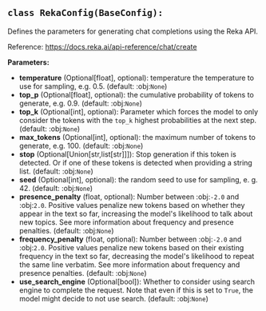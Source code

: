 <a id="camel.configs.reka_config"></a>

<a id="camel.configs.reka_config.RekaConfig"></a>

## `class RekaConfig(BaseConfig):`

Defines the parameters for generating chat completions using the
Reka API.

Reference: https://docs.reka.ai/api-reference/chat/create

**Parameters:**

- **temperature** (Optional[float], optional): temperature the temperature to use for sampling, e.g. 0.5. (default: :obj:`None`)
- **top_p** (Optional[float], optional): the cumulative probability of tokens to generate, e.g. 0.9. (default: :obj:`None`)
- **top_k** (Optional[int], optional): Parameter which forces the model to only consider the tokens with the `top_k` highest probabilities at the next step. (default: :obj:`None`)
- **max_tokens** (Optional[int], optional): the maximum number of tokens to generate, e.g. 100. (default: :obj:`None`)
- **stop** (Optional[Union[str,list[str]]]): Stop generation if this token is detected. Or if one of these tokens is detected when providing a string list. (default: :obj:`None`)
- **seed** (Optional[int], optional): the random seed to use for sampling, e. g. 42. (default: :obj:`None`)
- **presence_penalty** (float, optional): Number between :obj:`-2.0` and :obj:`2.0`. Positive values penalize new tokens based on whether they appear in the text so far, increasing the model's likelihood to talk about new topics. See more information about frequency and presence penalties. (default: :obj:`None`)
- **frequency_penalty** (float, optional): Number between :obj:`-2.0` and :obj:`2.0`. Positive values penalize new tokens based on their existing frequency in the text so far, decreasing the model's likelihood to repeat the same line verbatim. See more information about frequency and presence penalties. (default: :obj:`None`)
- **use_search_engine** (Optional[bool]): Whether to consider using search engine to complete the request. Note that even if this is set to `True`, the model might decide to not use search. (default: :obj:`None`)
